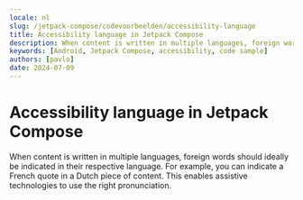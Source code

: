 ```yaml
---
locale: nl
slug: /jetpack-compose/codevoorbeelden/accessibility-language
title: Accessibility language in Jetpack Compose
description: When content is written in multiple languages, foreign words should ideally be indicated in their respective language.
keywords: [Android, Jetpack Compose, accessibility, code sample]
authors: [pavlo]
date: 2024-07-09
---
```


# Accessibility language in Jetpack Compose

When content is written in multiple languages, foreign words should ideally be indicated in their respective language. For example, you can indicate a French quote in a Dutch piece of content. This enables assistive technologies to use the right pronunciation.

<CodeSample id="accessibility-language" platform="jetpack-compose" locale="nl"/>
